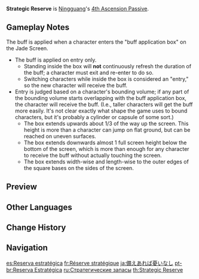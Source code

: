 {{Talent Infobox
|image         = Talent Strategic Reserve.png
|character     = Ningguang
|type          = 4th Ascension Passive
|info          = A character that passes through the [[Jade Screen]] will gain a 12% {{Color|Geo DMG Bonus}} for 10s.
|utility1      = Geo DMG Bonus
}}
'''Strategic Reserve''' is [[Ningguang]]'s [[4th Ascension Passive]].

==Gameplay Notes==
The buff is applied when a character enters the "buff application box" on the Jade Screen.
* The buff is applied on entry only.
** Standing inside the box will '''not''' continuously refresh the duration of the buff; a character must exit and re-enter to do so.
** Switching characters while inside the box is considered an "entry," so the new character will receive the buff.
* Entry is judged based on a character's bounding volume; if any part of the bounding volume starts overlapping with the buff application box, the character will receive the buff. (I.e., taller characters will get the buff more easily. It's not clear exactly what shape the game uses to bound characters, but it's probably a cylinder or capsule of some sort.)
** The box extends upwards about 1/3 of the way up the screen. This height is more than a character can jump on flat ground, but can be reached on uneven surfaces.
** The box extends downwards almost 1 full screen height below the bottom of the screen, which is more than enough for any character to receive the buff without actually touching the screen.
** The box extends width-wise and length-wise to the outer edges of the square bases on the sides of the screen.

==Preview==
{{Preview
|file    = Strategic Reserve Preview
}}

==Other Languages==
{{Other Languages
|en      = Strategic Reserve
|zhs     = 储之千日，用之一刻
|zhs_rm  = Chǔzhīqiānrì, Yòngzhīyīkè
|zht     = 儲之千日，用之一刻
|zht_rm  = Chúzhīqiānrì, Yòngzhīyīkè
|zh_tl   = Saved for a Thousand Days, Used in a Single Moment
|ja      = 備えあれば憂いなし
|ja_rm   = Sonae Areba Urei Nashi
|ja_tl   = Well Prepared Means No Worries
|ko      = 사전 준비
|ko_rm   = Sajeon Junbi
|ko_tl   = Advance Preparation
|es      = Reserva estratégica
|es_tl   = Strategic Reserve
|fr      = Réserve stratégique
|fr_tl   = Strategic Reserve
|ru      = Стратегические запасы
|ru_tl   = Strategic Reserves
|th      = Strategic Reserve
|vi      = Kiếm Củi Ba Năm Thiêu Một Giờ
|vi_tl   = Find Wood for Three Years Burn it in One Hour
|de      = Rücklagen für alle Fälle
|de_tl   = Reserves for All Eventualities
|id      = Strategic Reserve
|pt      = Reserva Estratégica
|pt_tl   = 
|tr      = Stratejik Rezerv
|tr_tl   = 
|it      = Riserva strategica
|it_tl   = 
}}

==Change History==
{{Change History|1.0}}

==Navigation==
{{Talent Navbox|Ningguang}}

[[es:Reserva estratégica]]
[[fr:Réserve stratégique]]
[[ja:備えあれば憂いなし]]
[[pt-br:Reserva Estratégica]]
[[ru:Стратегические запасы]]
[[th:Strategic Reserve]]